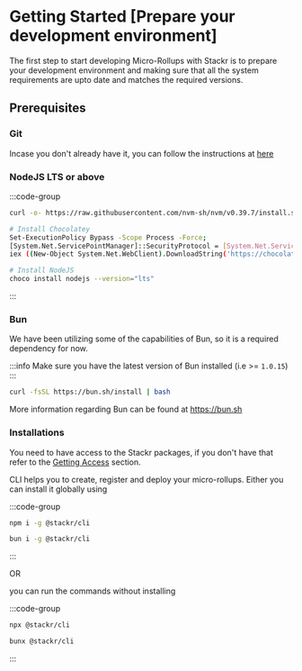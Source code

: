 # Getting Started [Prepare your development environment]

The first step to start developing Micro-Rollups with Stackr is to prepare your development environment and making sure that all the system requirements are upto date and matches the required versions.

## Prerequisites

### Git

Incase you don't already have it, you can follow the instructions at [here](https://git-scm.com/book/en/v2/Getting-Started-Installing-Git)

### NodeJS LTS or above

:::code-group

```bash [Linux / MacOS]
curl -o- https://raw.githubusercontent.com/nvm-sh/nvm/v0.39.7/install.sh | bash nvm install lts
```

```bash [Windows]
# Install Chocolatey
Set-ExecutionPolicy Bypass -Scope Process -Force;
[System.Net.ServicePointManager]::SecurityProtocol = [System.Net.ServicePointManager]::SecurityProtocol -bor 3072;
iex ((New-Object System.Net.WebClient).DownloadString('https://chocolatey.org/install.ps1'));

# Install NodeJS
choco install nodejs --version="lts"
```
:::

### Bun

We have been utilizing some of the capabilities of Bun, so it is a required dependency for now.

:::info
Make sure you have the latest version of Bun installed (i.e >= `1.0.15`)
:::

```sh copy
curl -fsSL https://bun.sh/install | bash
```

More information regarding Bun can be found at https://bun.sh

### Installations

You need to have access to the Stackr packages, if you don't have that refer to the [Getting Access](/zero-to-one/getting-access) section.

CLI helps you to create, register and deploy your micro-rollups.
Either you can install it globally using

:::code-group
 
```bash [npm]
npm i -g @stackr/cli
```
 
```bash [bun]
bun i -g @stackr/cli
```
:::

OR 

you can run the commands without installing

:::code-group
 
```bash [npm]
npx @stackr/cli
```
 
```bash [bun]
bunx @stackr/cli
```
:::

